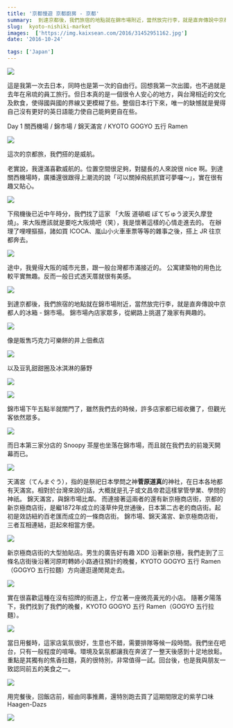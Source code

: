 ```yaml
---
title: '京都慢遊 京都廚房 - 京都'
summary:  到達京都後，我們旅宿的地點就在錦市場附近，當然放完行李，就是直奔傳說中京都人的冰箱 - 錦市場。
slug:  kyoto-nishiki-market
images:  ['https://img.kaixsean.com/2016/31452951162.jpg']
date: '2016-10-24'

tags: ['Japan']
---
```

![](https://img.kaixsean.com/2016/31452951162.jpg)

這是我第一次去日本，同時也是第一次的自由行。回想我第一次出國，也不過就是去年在帛琉的員工旅行。但日本真的是一個很令人安心的地方，與台灣相近的文化及飲食，使得國與國的界線又更模糊了些。整個日本行下來，唯一的缺憾就是覺得自己沒有更好的英日語能力使自己能夠更自在些。

Day 1 關西機場 / 錦市場 / 錦天滿宮 / KYOTO GOGYO 五行 Ramen

![](https://img.kaixsean.com/2016/31452953692.jpg)

這次的京都旅，我們搭的是威航。

老實說，我還滿喜歡威航的。位置空間很足夠，對腿長的人來說很 nice 啊。到達關西機場時，廣播還很跟得上潮流的說「可以關掉飛航抓寶可夢囉～」，實在很有趣又貼心。 

![](https://img.kaixsean.com/2016/31227185930.jpg)

下飛機後已近中午時分，我們找了這家 「大阪 道頓崛 ぼてぢゅう波天久摩登燒」。來大阪應該就是要吃大阪燒吧（笑），我是懷著這樣的心情走進去的。 在辦理了哩哩摳摳，諸如買 ICOCA、嵐山小火車車票等等的雜事之後，搭上 JR 往京都奔去。

![](https://img.kaixsean.com/2016/31452951542.jpg)

途中，我覺得大阪的城市光景，跟一般台灣都市滿接近的。 公寓建築物的用色比較平實無趣。反而一般日式透天厝就很有美感。

![](https://img.kaixsean.com/2016/31562219826.jpg)

到達京都後，我們旅宿的地點就在錦市場附近，當然放完行李，就是直奔傳說中京都人的冰箱 - 錦市場。 錦市場內店家眾多，從網路上挑選了幾家有興趣的。

![](https://img.kaixsean.com/2016/31452949222.jpg)

像是販售巧克力可樂餅的井上佃煮店

![](https://img.kaixsean.com/2016/31483684981.jpg)

以及豆乳甜甜圈及冰淇淋的藤野

![](https://img.kaixsean.com/2016/30789972933.jpg)

![](https://img.kaixsean.com/2016/31227182700.jpg)

錦市場下午五點半就關門了，雖然我們去的時候，許多店家都已經收攤了，但觀光客依然眾多。

![](https://img.kaixsean.com/2016/32196921641.jpg)

而日本第三家分店的 Snoopy 茶屋也坐落在錦市場，而且就在我們去的前幾天開幕而已。 

![](https://img.kaixsean.com/2016/30789980343.jpg)

天滿宮（てんまぐう），指的是祭祀日本學問之神<strong>菅原道真</strong>的神社，在日本各地都有天滿宮。相對於台灣來說的話，大概就是孔子或文昌帝君這樣掌管學業、學問的神祇。 錦天滿宮，與錦市場比鄰。 而連接著這兩者的還有新京極商店街，京都的新京極商店街，是繼1872年成立的淺草仲見世通後，日本第二古老的商店街。起初是效訪紐約百老匯而成立的一條商店街。 錦市場、錦天滿宮、新京極商店街，三者互相連結，逛起來相當方便。 

![](https://img.kaixsean.com/2016/31227235930.jpg)

新京極商店街的大型拍貼店。男生的廣告好有趣 XDD 沿著新京極，我們走到了三條名店街後沿著河原町轉姉小路通往預計的晚餐，KYOTO GOGYO 五行 Ramen（GOGYO 五行拉麵）方向邊逛邊閒晃走去。

![](https://img.kaixsean.com/2016/31227235000.jpg)

實在很喜歡這種在沒有招牌的街道上，佇立著一座微亮黃光的小店。 隨著夕陽落下，我們找到了我們的晚餐，KYOTO GOGYO 五行 Ramen（GOGYO 五行拉麵）。

![](https://img.kaixsean.com/2016/31600024375.jpg)

當日用餐時，這家店氣氛很好，生意也不錯，需要排隊等候一段時間。我們坐在吧台，只有一般程度的喧嘩。環境及氣氛都讓我在奔波了一整天後感到十足地放鬆。重點是其獨有的焦香拉麵，真的很特別，非常值得一試。回台後，也是我與朋友一致認同前五的美食之一。

![](https://img.kaixsean.com/2016/31600023665.jpg)

用完餐後，回飯店前，經由同事推薦，還特別跑去買了這期間限定的紫芋口味 Haagen-Dazs

![](https://img.kaixsean.com/2016/31227230870.jpg)